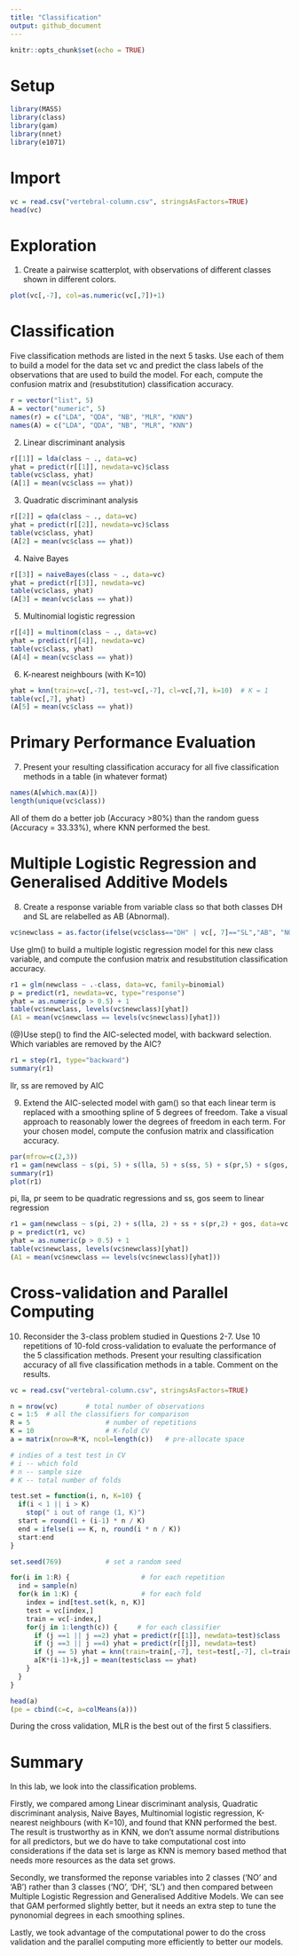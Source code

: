 ```yaml
---
title: "Classification"
output: github_document
---
```


```r
knitr::opts_chunk$set(echo = TRUE)
```

# Setup
```r
library(MASS)
library(class)
library(gam)
library(nnet)
library(e1071)
```

# Import
```r
vc = read.csv("vertebral-column.csv", stringsAsFactors=TRUE)
head(vc)
```
# Exploration
(@) Create a pairwise scatterplot, with observations of different classes shown in different colors.
```r
plot(vc[,-7], col=as.numeric(vc[,7])+1)
```
# Classification
Five classification methods are listed in the next 5 tasks. Use each of them to build a model for the data set vc and predict the class labels of the observations that are used to build the model. For each, compute the confusion matrix and (resubstitution) classification accuracy.

```r
r = vector("list", 5)
A = vector("numeric", 5)
names(r) = c("LDA", "QDA", "NB", "MLR", "KNN")
names(A) = c("LDA", "QDA", "NB", "MLR", "KNN")
```


(@) Linear discriminant analysis
```r
r[[1]] = lda(class ~ ., data=vc)
yhat = predict(r[[1]], newdata=vc)$class
table(vc$class, yhat)
(A[1] = mean(vc$class == yhat))
```

(@) Quadratic discriminant analysis
```r
r[[2]] = qda(class ~ ., data=vc)
yhat = predict(r[[2]], newdata=vc)$class
table(vc$class, yhat)
(A[2] = mean(vc$class == yhat))
```

(@) Naive Bayes
```r
r[[3]] = naiveBayes(class ~ ., data=vc)
yhat = predict(r[[3]], newdata=vc)
table(vc$class, yhat)
(A[3] = mean(vc$class == yhat))
```

(@) Multinomial logistic regression
```r
r[[4]] = multinom(class ~ ., data=vc)
yhat = predict(r[[4]], newdata=vc)
table(vc$class, yhat)
(A[4] = mean(vc$class == yhat))
```

(@) K-nearest neighbours (with K=10)
```r
yhat = knn(train=vc[,-7], test=vc[,-7], cl=vc[,7], k=10)  # K = 1
table(vc[,7], yhat)
(A[5] = mean(vc$class == yhat))
```

# Primary Performance Evaluation
(@) Present your resulting classification accuracy for all five classification methods in a table (in whatever format)
```r
names(A[which.max(A)])
length(unique(vc$class))
```
All of them do a better job (Accuracy >80%) than the random guess (Accuracy = 33.33%), where KNN performed the best.

# Multiple Logistic Regression and Generalised Additive Models
(@)
Create a response variable from variable class so that both classes DH and SL are relabelled as AB (Abnormal).
```r
vc$newclass = as.factor(ifelse(vc$class=="DH" | vc[, 7]=="SL","AB", "NO"))
```
Use glm() to build a multiple logistic regression model for this new class variable, and compute the confusion matrix and resubstitution classification accuracy.
```r
r1 = glm(newclass ~ .-class, data=vc, family=binomial)
p = predict(r1, newdata=vc, type="response")
yhat = as.numeric(p > 0.5) + 1
table(vc$newclass, levels(vc$newclass)[yhat])
(A1 = mean(vc$newclass == levels(vc$newclass)[yhat]))
```

(@)Use step() to find the AIC-selected model, with backward selection. Which variables are removed by the AIC?
```r
r1 = step(r1, type="backward")
summary(r1)
```
llr, ss are removed by AIC

(@) Extend the AIC-selected model with gam() so that each linear term is replaced with a smoothing spline of 5 degrees of freedom. Take a visual approach to reasonably lower the degrees of freedom in each term. For your chosen model, compute the confusion matrix and classification accuracy.
```r
par(mfrow=c(2,3))
r1 = gam(newclass ~ s(pi, 5) + s(lla, 5) + s(ss, 5) + s(pr,5) + s(gos, 5), data=vc, family=binomial())
summary(r1)
plot(r1)
```
pi, lla, pr seem to be quadratic regressions and ss, gos seem to linear regression

```r
r1 = gam(newclass ~ s(pi, 2) + s(lla, 2) + ss + s(pr,2) + gos, data=vc, family=binomial())
p = predict(r1, vc)
yhat = as.numeric(p > 0.5) + 1
table(vc$newclass, levels(vc$newclass)[yhat])
(A1 = mean(vc$newclass == levels(vc$newclass)[yhat]))
```

# Cross-validation and Parallel Computing
(@) Reconsider the 3-class problem studied in Questions 2-7. Use 10 repetitions of 10-fold cross-validation to evaluate the performance of the 5 classification methods. Present your resulting classification accuracy of all five classification methods in a table. Comment on the results.
```r
vc = read.csv("vertebral-column.csv", stringsAsFactors=TRUE)

n = nrow(vc)       # total number of observations
c = 1:5  # all the classifiers for comparison
R = 5                   # number of repetitions
K = 10                  # K-fold CV
a = matrix(nrow=R*K, ncol=length(c))   # pre-allocate space

# indies of a test test in CV
# i -- which fold
# n -- sample size
# K -- total number of folds

test.set = function(i, n, K=10) {
  if(i < 1 || i > K) 
    stop(" i out of range (1, K)")
  start = round(1 + (i-1) * n / K)
  end = ifelse(i == K, n, round(i * n / K))
  start:end
}

set.seed(769)           # set a random seed

for(i in 1:R) {                  # for each repetition
  ind = sample(n)
  for(k in 1:K) {                # for each fold
    index = ind[test.set(k, n, K)]
    test = vc[index,]
    train = vc[-index,]
    for(j in 1:length(c)) {     # for each classifier
      if (j ==1 || j ==2) yhat = predict(r[[1]], newdata=test)$class
      if (j ==3 || j ==4) yhat = predict(r[[j]], newdata=test)
      if (j == 5) yhat = knn(train=train[,-7], test=test[,-7], cl=train[,7], k=10)
      a[K*(i-1)+k,j] = mean(test$class == yhat)
    }
  }
}

head(a)
(pe = cbind(c=c, a=colMeans(a)))
```
During the cross validation, MLR is the best out of the first 5 classifiers.


# Summary
In this lab, we look into the classification problems.

Firstly, we compared among Linear discriminant analysis, Quadratic discriminant analysis, Naive Bayes, Multinomial logistic regression, K-nearest neighbours (with K=10), and found that KNN performed the best. The result is trustworthy as in KNN, we don't assume normal distributions for all predictors, but we do have to take computational cost into considerations if the data set is large as KNN is memory based method that needs more resources as the data set grows.

Secondly, we transformed the reponse variables into 2 classes ('NO' and 'AB') rather than 3 classes ('NO', 'DH', 'SL') and then compared between Multiple Logistic Regression and Generalised Additive Models. We can see that GAM performed slightly better, but it needs an extra step to tune the pynonomial degrees in each smoothing splines.

Lastly, we took advantage of the computational power to do the cross validation and the parallel computing more efficiently to better our models.






















